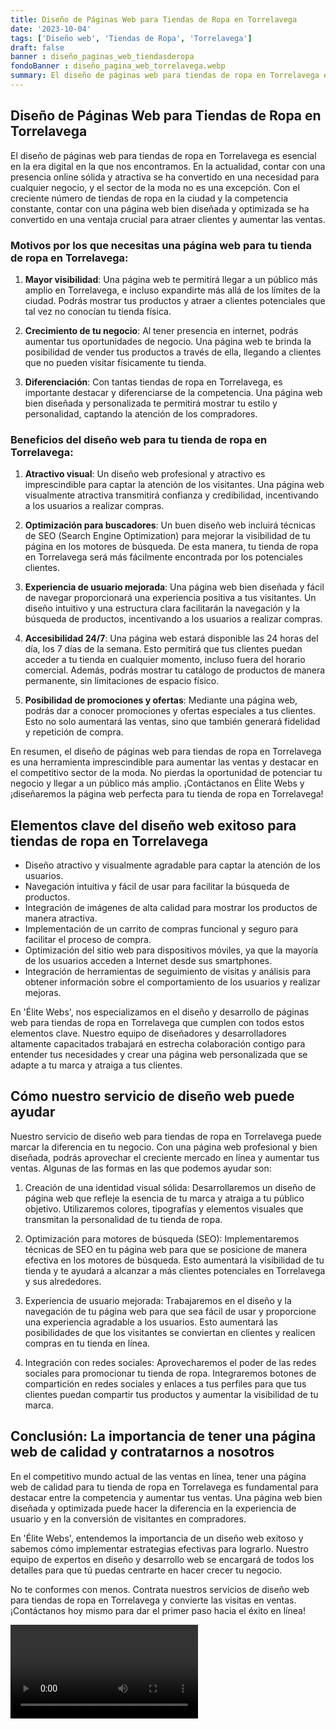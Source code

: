 ```yaml
---
title: Diseño de Páginas Web para Tiendas de Ropa en Torrelavega
date: '2023-10-04'
tags: ['Diseño web', 'Tiendas de Ropa', 'Torrelavega']
draft: false
banner : diseño_paginas_web_tiendasderopa
fondoBanner : diseño_pagina_web_torrelavega.webp
summary: El diseño de páginas web para tiendas de ropa en Torrelavega es esencial en la era digital en la que nos encontramos. En la actualidad, contar con una presencia online sólida y atractiva se ha convertido en una necesidad para cualquier negocio, y el sector de la moda no es una excepción. Con el creciente número de tiendas de ropa en la ciudad y la competencia constante, contar con una página web bien diseñada y optimizada se ha convertido en una ventaja crucial para atraer clientes y aumentar las ventas.
---
```


## Diseño de Páginas Web para Tiendas de Ropa en Torrelavega

El diseño de páginas web para tiendas de ropa en Torrelavega es esencial en la era digital en la que nos encontramos. En la actualidad, contar con una presencia online sólida y atractiva se ha convertido en una necesidad para cualquier negocio, y el sector de la moda no es una excepción. Con el creciente número de tiendas de ropa en la ciudad y la competencia constante, contar con una página web bien diseñada y optimizada se ha convertido en una ventaja crucial para atraer clientes y aumentar las ventas.

### Motivos por los que necesitas una página web para tu tienda de ropa en Torrelavega:

1. **Mayor visibilidad**: Una página web te permitirá llegar a un público más amplio en Torrelavega, e incluso expandirte más allá de los límites de la ciudad. Podrás mostrar tus productos y atraer a clientes potenciales que tal vez no conocían tu tienda física.

2. **Crecimiento de tu negocio**: Al tener presencia en internet, podrás aumentar tus oportunidades de negocio. Una página web te brinda la posibilidad de vender tus productos a través de ella, llegando a clientes que no pueden visitar físicamente tu tienda.

3. **Diferenciación**: Con tantas tiendas de ropa en Torrelavega, es importante destacar y diferenciarse de la competencia. Una página web bien diseñada y personalizada te permitirá mostrar tu estilo y personalidad, captando la atención de los compradores.

### Beneficios del diseño web para tu tienda de ropa en Torrelavega:

1. **Atractivo visual**: Un diseño web profesional y atractivo es imprescindible para captar la atención de los visitantes. Una página web visualmente atractiva transmitirá confianza y credibilidad, incentivando a los usuarios a realizar compras.

2. **Optimización para buscadores**: Un buen diseño web incluirá técnicas de SEO (Search Engine Optimization) para mejorar la visibilidad de tu página en los motores de búsqueda. De esta manera, tu tienda de ropa en Torrelavega será más fácilmente encontrada por los potenciales clientes.

3. **Experiencia de usuario mejorada**: Una página web bien diseñada y fácil de navegar proporcionará una experiencia positiva a tus visitantes. Un diseño intuitivo y una estructura clara facilitarán la navegación y la búsqueda de productos, incentivando a los usuarios a realizar compras.

4. **Accesibilidad 24/7**: Una página web estará disponible las 24 horas del día, los 7 días de la semana. Esto permitirá que tus clientes puedan acceder a tu tienda en cualquier momento, incluso fuera del horario comercial. Además, podrás mostrar tu catálogo de productos de manera permanente, sin limitaciones de espacio físico.

5. **Posibilidad de promociones y ofertas**: Mediante una página web, podrás dar a conocer promociones y ofertas especiales a tus clientes. Esto no solo aumentará las ventas, sino que también generará fidelidad y repetición de compra.

En resumen, el diseño de páginas web para tiendas de ropa en Torrelavega es una herramienta imprescindible para aumentar las ventas y destacar en el competitivo sector de la moda. No pierdas la oportunidad de potenciar tu negocio y llegar a un público más amplio. ¡Contáctanos en Élite Webs y ¡diseñaremos la página web perfecta para tu tienda de ropa en Torrelavega!

<GifSeo />

<Cta />

## Elementos clave del diseño web exitoso para tiendas de ropa en Torrelavega

- Diseño atractivo y visualmente agradable para captar la atención de los usuarios.
- Navegación intuitiva y fácil de usar para facilitar la búsqueda de productos.
- Integración de imágenes de alta calidad para mostrar los productos de manera atractiva.
- Implementación de un carrito de compras funcional y seguro para facilitar el proceso de compra.
- Optimización del sitio web para dispositivos móviles, ya que la mayoría de los usuarios acceden a Internet desde sus smartphones.
- Integración de herramientas de seguimiento de visitas y análisis para obtener información sobre el comportamiento de los usuarios y realizar mejoras.

En 'Élite Webs', nos especializamos en el diseño y desarrollo de páginas web para tiendas de ropa en Torrelavega que cumplen con todos estos elementos clave. Nuestro equipo de diseñadores y desarrolladores altamente capacitados trabajará en estrecha colaboración contigo para entender tus necesidades y crear una página web personalizada que se adapte a tu marca y atraiga a tus clientes.

## Cómo nuestro servicio de diseño web puede ayudar

Nuestro servicio de diseño web para tiendas de ropa en Torrelavega puede marcar la diferencia en tu negocio. Con una página web profesional y bien diseñada, podrás aprovechar el creciente mercado en línea y aumentar tus ventas. Algunas de las formas en las que podemos ayudar son:

1. Creación de una identidad visual sólida: Desarrollaremos un diseño de página web que refleje la esencia de tu marca y atraiga a tu público objetivo. Utilizaremos colores, tipografías y elementos visuales que transmitan la personalidad de tu tienda de ropa.

2. Optimización para motores de búsqueda (SEO): Implementaremos técnicas de SEO en tu página web para que se posicione de manera efectiva en los motores de búsqueda. Esto aumentará la visibilidad de tu tienda y te ayudará a alcanzar a más clientes potenciales en Torrelavega y sus alrededores.

3. Experiencia de usuario mejorada: Trabajaremos en el diseño y la navegación de tu página web para que sea fácil de usar y proporcione una experiencia agradable a los usuarios. Esto aumentará las posibilidades de que los visitantes se conviertan en clientes y realicen compras en tu tienda en línea.

4. Integración con redes sociales: Aprovecharemos el poder de las redes sociales para promocionar tu tienda de ropa. Integraremos botones de compartición en redes sociales y enlaces a tus perfiles para que tus clientes puedan compartir tus productos y aumentar la visibilidad de tu marca.

## Conclusión: La importancia de tener una página web de calidad y contratarnos a nosotros

En el competitivo mundo actual de las ventas en línea, tener una página web de calidad para tu tienda de ropa en Torrelavega es fundamental para destacar entre la competencia y aumentar tus ventas. Una página web bien diseñada y optimizada puede hacer la diferencia en la experiencia de usuario y en la conversión de visitantes en compradores.

En 'Élite Webs', entendemos la importancia de un diseño web exitoso y sabemos cómo implementar estrategias efectivas para lograrlo. Nuestro equipo de expertos en diseño y desarrollo web se encargará de todos los detalles para que tú puedas centrarte en hacer crecer tu negocio.

No te conformes con menos. Contrata nuestros servicios de diseño web para tiendas de ropa en Torrelavega y convierte las visitas en ventas. ¡Contáctanos hoy mismo para dar el primer paso hacia el éxito en línea!

<Video />

<CtaBot job='Tiendas de Ropa' city='Torrelavega'/>

<Gmaps query='Torrelavega+españa+maps' />